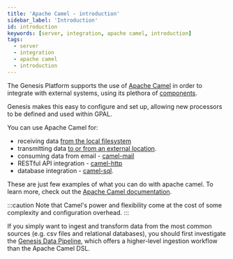 ```yaml
---
title: 'Apache Camel - introduction'
sidebar_label: 'Introduction'
id: introduction
keywords: [server, integration, apache camel, introduction]
tags:
  - server
  - integration
  - apache camel
  - introduction
---
```


The Genesis Platform supports the use of [Apache Camel](https://camel.apache.org/) in order to integrate with external systems, using its plethora of [components](https://camel.apache.org/components/next/index.html).

Genesis makes this easy to configure and set up, allowing new processors to be defined and used within GPAL.

You can use Apache Camel for:

* receiving data [from the local filesystem](../../../../how-to/ht-ingest-csv/)
* transmitting data [to or from an external location](../../../../getting-started/advanced-learning/loading-feed-data/sftp-and-encryption/).
* consuming data from email - [camel-mail](https://camel.apache.org/components/3.21.x/mail-component.html)
* RESTful API integration - [camel-http](https://camel.apache.org/components/3.21.x/http-component.html)
* database integration - [camel-sql](https://camel.apache.org/components/3.21.x/sql-component.html).

These are just few examples of what you can do with apache camel. To learn more, check out the [Apache Camel documentation](https://camel.apache.org/docs/).

:::caution
Note that Camel's power and flexibility come at the cost of some complexity and configuration overhead.
:::

If you simply want to ingest and transform data from the most common sources (e.g. csv files and relational databases), you should first investigate the [Genesis Data Pipeline](../../../../server/integration/data-pipeline/introduction/), which offers a higher-level ingestion workflow than the Apache Camel DSL.

